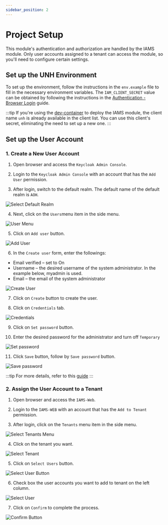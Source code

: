 ```yaml
---
sidebar_position: 2
---
```


# Project Setup

This module's authentication and authorization are handled by the IAMS module. Only user accounts assigned to a tenant can access the module, so you'll need to configure certain settings.

## Set up the UNH Environment
To set up the environment, follow the instructions in the `env.example` file to fill in the necessary environment variables. The `IAM_CLIENT_SECRET` value can be obtained by following the instructions in the [Authentication - Browser Login](/docs/modules/iams/development/authentication/browser-login.md#configuration) guide.

:::tip
If you're using the [dev-container](/docs/modules/get-started/local-development.mdx) to deploy the IAMS module, the client name `unh` is already available in the client list. You can use this client's secret, eliminating the need to set up a new one.
:::

## Set up the User Account
### 1. Create a New User Account
1. Open browser and access the `Keycloak Admin Console`.

2. Login to the `Keycloak Admin Console` with an account that has the `Add User` permission.

3. After login, switch to the default realm. The default name of the default realm is `AOH`.

![Select Default Realm](/img/modules/iams/select-realm.png)

4. Next, click on the `Users`menu item in the side menu.

![User Menu](/img/modules/iams/users-menu.png)

5. Click on `Add user` button.

![Add User](/img/modules/iams/add-user.png)

6. In the `Create user` form, enter the followings:

-   Email verified – set to On
-   Username – the desired username of the system administrator. In the example below, myadmin is used.
-   Email – the email of the system administrator

![Create User](/img/modules/iams/create-user.png)

7. Click on `Create` button to create the user.

8. Click on `Credentials` tab.

![Credentials](/img/modules/iams/credentials.png)

9. Click on `Set password` button.

10. Enter the desired password for the administrator and turn off `Temporary`

![Set password](/img/modules/iams/set-password.png)

11. Click `Save` button, follow by `Save password` button.

![Save password](/img/modules/iams/save-password.png)

:::tip
For more details, refer to this [guide](/docs/modules/iams/quickstart/setup-system-admin-account.md)
:::

### 2. Assign the User Account to a Tenant
1. Open browser and access the `IAMS-Web`.

2. Login to the `IAMS-WEB` with an account that has the `Add to Tenant` permission.
   
3. After login, click on the `Tenants` menu item in the side menu.

![Select Tenants Menu](/img/modules/unh/web/tenants-menu.png)

4. Click on the tenant you want.

![Select Tenant](/img/modules/unh/web/tenant-list.png)

5. Click on `Select Users` button.

![Select User Button](/img/modules/unh/web/select-user-button.png)

6. Check box the user accounts you want to add to tenant on the left column.

![Select User](/img/modules/unh/web/select-user.png)

7. Click on `Confirm` to complete the process.

![Confirm Button](/img/modules/unh/web/confirm-button.png)